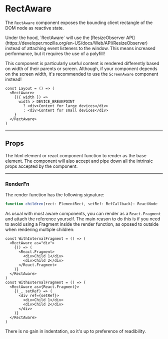 # RectAware

The `RectAware` component exposes the bounding client rectangle of the DOM node
as reactive state.

<Note type="warning">
  Under the hood, `RectAware` will use the
  [ResizeObserver API](https://developer.mozilla.org/en-US/docs/Web/API/ResizeObserver)
  instead of attaching event listeners to the window. This means increased
  performance, but it requires the use of a polyfill!
</Note>

This component is particularly useful content is rendered differently based on
width of their parents or screen. Although, if your component depends on the
screen width, it's recommended to use the `ScreenAware` component instead!

```tsx
const Layout = () => (
  <RectAware>
    {({ width }) =>
      width > DEVICE_BREAKPOINT
        ? <div>Content for large devices</div>
        : <div>Content for small devices</div>
    }
  </RectAware>
)
```

---

## Props

<PropTable>
  <PropItem name='as' type='TagName | React.FC' default='div'>
    The html element or react component function to render as the base element.
    The component will also accept and pipe down all the intrinsic props
    accepted by the component.
  </PropItem>
  <PropItem name='children' type='RenderFn' required />
</PropTable>

---

### RenderFn

The render function has the following signature:

```ts
function children(rect: ElementRect, setRef: RefCallback): ReactNode
```

As usual with most aware components, you can render as a `React.Fragment` and
attach the reference yourself. The main reason to do this is if you need to
avoid using a Fragment inside the render function, as oposed to outside when
rendering multiple children:

```tsx
const WithInternalFragment = () => (
  <RectAware as="div">
    {() => (
      <React.Fragment>
        <div>Child 1</div>
        <div>Child 2</div>
      </React.Fragment>
    )}
  </RectAware>
)
const WithExternalFragment = () => (
  <RectAware as={React.Fragment}>
    {(_, setRef) => (
      <div ref={setRef}>
        <div>Child 1</div>
        <div>Child 2</div>
      </div>
    )}
  </RectAware>
)
```

There is no gain in indentation, so it's up to preference of readibility.